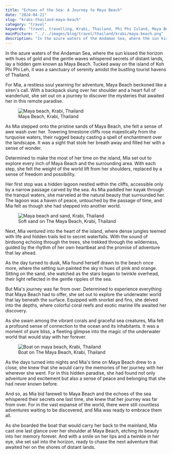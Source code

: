 ```yaml
---
title: "Echoes of the Sea: A Journey to Maya Beach"
date: "2024-04-21"
slug: "krabi-thailand-maya-beach"
category: "travel"
keywords: "travel, travelling, Krabi, Thailand, Phi Phi Island, Maya Beach, Maya Bay, The Beach"
mainPicture: "../../images/blog/travel/thailand/krabi/maya-beach.png"
description: "In the azure waters of the Andaman Sea, where the sun kissed the horizon with hues of gold and the gentle waves whispered secrets of distant lands, lay a hidden gem known as Maya Beach. Tucked away on the island of Koh Phi Phi Leh, it was a sanctuary of serenity amidst the bustling tourist havens of Thailand."
---
```


In the azure waters of the Andaman Sea, where the sun kissed the horizon with hues of gold and the gentle waves whispered secrets of distant lands, lay a hidden gem known as Maya Beach. Tucked away on the island of Koh Phi Phi Leh, it was a sanctuary of serenity amidst the bustling tourist havens of Thailand.

<p>
For Mia, a restless soul yearning for adventure, Maya Beach beckoned like a siren's call. With a backpack slung over her shoulder and a heart full of wanderlust, she set out on a journey to discover the mysteries that awaited her in this remote paradise.
</p>

<figure>
  <img src="../../images/blog/travel/thailand/krabi/maya-beach.png" alt="Maya beach, Krabi, Thailand"></img>
  <figcaption>Maya Beach, Krabi, Thailand</figcaption>
</figure>

<p>
As Mia stepped onto the pristine sands of Maya Beach, she felt a sense of awe wash over her. Towering limestone cliffs rose majestically from the turquoise waters, their rugged beauty casting a spell of enchantment over the landscape. It was a sight that stole her breath away and filled her with a sense of wonder.
</p>

<p>
Determined to make the most of her time on the island, Mia set out to explore every inch of Maya Beach and the surrounding area. With each step, she felt the weight of the world lift from her shoulders, replaced by a sense of freedom and possibility.
</p>

<p>
Her first stop was a hidden lagoon nestled within the cliffs, accessible only by a narrow passage carved by the sea. As Mia paddled her kayak through the tranquil waters, she marveled at the natural beauty that surrounded her. The lagoon was a haven of peace, untouched by the passage of time, and Mia felt as though she had stepped into another world.
</p>


<figure>
  <img src="../../images/blog/travel/thailand/krabi/maya-sand-beach.png" alt="Maya beach and sand, Krabi, Thailand"></img>
  <figcaption>Soft sand on The Maya Beach, Krabi, Thailand</figcaption>
</figure>


<p>
Next, Mia ventured into the heart of the island, where dense jungles teemed with life and hidden trails led to secret waterfalls. With the sound of birdsong echoing through the trees, she trekked through the wilderness, guided by the rhythm of her own heartbeat and the promise of adventure that lay ahead.
</p>

<p>
As the day turned to dusk, Mia found herself drawn to the beach once more, where the setting sun painted the sky in hues of pink and orange. Sitting on the sand, she watched as the stars began to twinkle overhead, their light reflected in the gentle ripples of the sea.
</p>


<p>
But Mia's journey was far from over. Determined to experience everything that Maya Beach had to offer, she set out to explore the underwater world that lay beneath the surface. Equipped with snorkel and fins, she delved into the depths, where colorful coral reefs and exotic marine life awaited her discovery.
</p>

<p>
As she swam among the vibrant corals and graceful sea creatures, Mia felt a profound sense of connection to the ocean and its inhabitants. It was a moment of pure bliss, a fleeting glimpse into the magic of the underwater world that would stay with her forever.
</p>

<figure>
  <img src="../../images/blog/travel/thailand/krabi/maya-beach-boat.png" alt="Boat on maya beach, Krabi, Thailand"></img>
  <figcaption>Boat on The Maya Beach, Krabi, Thailand</figcaption>
</figure>

<p>
As the days turned into nights and Mia's time on Maya Beach drew to a close, she knew that she would carry the memories of her journey with her wherever she went. For in this hidden paradise, she had found not only adventure and excitement but also a sense of peace and belonging that she had never known before.
</p>

<p>
And so, as Mia bid farewell to Maya Beach and the echoes of the sea whispered their secrets one last time, she knew that her journey was far from over. For in the vast expanse of the world, there were still countless adventures waiting to be discovered, and Mia was ready to embrace them all.
</p>

<p>
As she boarded the boat that would carry her back to the mainland, Mia cast one last glance over her shoulder at Maya Beach, etching its beauty into her memory forever. And with a smile on her lips and a twinkle in her eye, she set sail into the horizon, ready to chase the next adventure that awaited her on the shores of distant lands.
</p>
